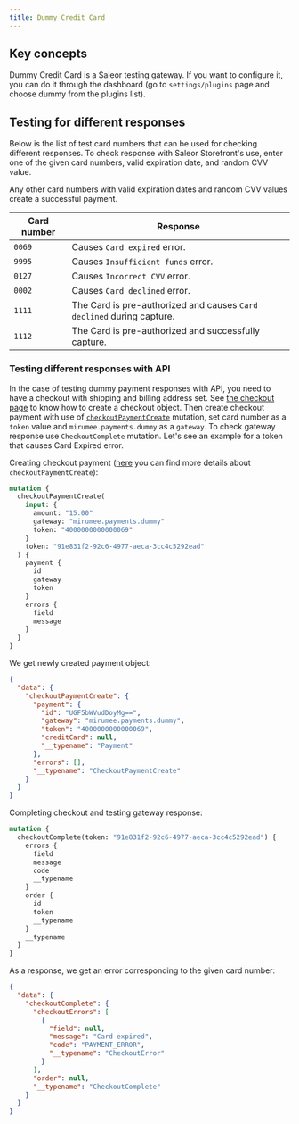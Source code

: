 ```yaml
---
title: Dummy Credit Card
---
```


## Key concepts

Dummy Credit Card is a Saleor testing gateway. If you want to configure it, you can do it
through the dashboard (go to `settings/plugins` page and choose dummy from the plugins list).

## Testing for different responses

Below is the list of test card numbers that can be used for checking different responses. To check response with Saleor Storefront's use, enter one of the given card numbers, valid expiration date, and random CVV value.

Any other card numbers with valid expiration dates and random CVV values create a successful payment.

| Card number | Response                                                              |
| ----------- | --------------------------------------------------------------------- |
| `0069`      | Causes `Card expired` error.                                          |
| `9995`      | Causes `Insufficient funds` error.                                    |
| `0127`      | Causes `Incorrect CVV` error.                                         |
| `0002`      | Causes `Card declined` error.                                         |
| `1111`      | The Card is pre-authorized and causes `Card declined` during capture. |
| `1112`      | The Card is pre-authorized and successfully capture.                  |

### Testing different responses with API

In the case of testing dummy payment responses with API, you need to have a checkout with shipping and billing address set. See [the checkout page](developer/checkout.mdx#creating-a-checkout-session)
to know how to create a checkout object.
Then create checkout payment with use of [`checkoutPaymentCreate`](developer/api-reference/mutations/checkout-payment-create.mdx) mutation,
set card number as a `token` value and `mirumee.payments.dummy` as a `gateway`.
To check gateway response use `CheckoutComplete` mutation.
Let's see an example for a token that causes Card Expired error.

Creating checkout payment ([here](/developer/checkout.mdx#selecting-a-payment-method)
you can find more details about `checkoutPaymentCreate`):

```graphql {2-9}
mutation {
  checkoutPaymentCreate(
    input: {
      amount: "15.00"
      gateway: "mirumee.payments.dummy"
      token: "4000000000000069"
    }
    token: "91e831f2-92c6-4977-aeca-3cc4c5292ead"
  ) {
    payment {
      id
      gateway
      token
    }
    errors {
      field
      message
    }
  }
}
```

We get newly created payment object:

```json
{
  "data": {
    "checkoutPaymentCreate": {
      "payment": {
        "id": "UGF5bWVudDoyMg==",
        "gateway": "mirumee.payments.dummy",
        "token": "4000000000000069",
        "creditCard": null,
        "__typename": "Payment"
      },
      "errors": [],
      "__typename": "CheckoutPaymentCreate"
    }
  }
}
```

Completing checkout and testing gateway response:

```graphql {2-4}
mutation {
  checkoutComplete(token: "91e831f2-92c6-4977-aeca-3cc4c5292ead") {
    errors {
      field
      message
      code
      __typename
    }
    order {
      id
      token
      __typename
    }
    __typename
  }
}
```

As a response, we get an error corresponding to the given card number:

```json {7-8}
{
  "data": {
    "checkoutComplete": {
      "checkoutErrors": [
        {
          "field": null,
          "message": "Card expired",
          "code": "PAYMENT_ERROR",
          "__typename": "CheckoutError"
        }
      ],
      "order": null,
      "__typename": "CheckoutComplete"
    }
  }
}
```
